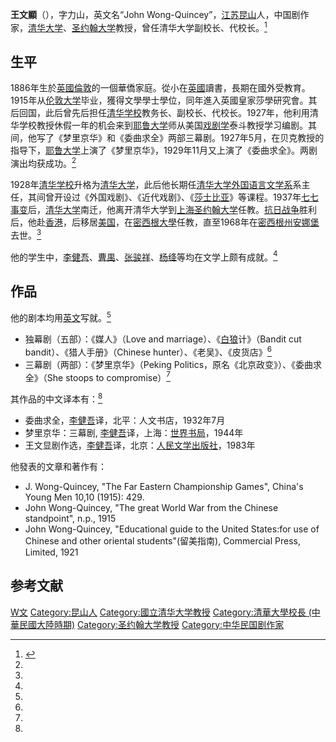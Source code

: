 {{Infobox_Person
|name = 王文顯<br>John Wong-Quincey
|image name = John Wong-Quincey.jpg
|image size = 250px
|caption = 1910年王文显在[[伦敦大学|伦敦大学]]毕业照
|date of birth =  1886年
|place of birth = {{GBR}}[[倫敦|倫敦]]
|date of death = 1968年
|place of death = {{USA}}[[密西根州|密西根州]][[安娜堡|安娜堡]]
|educate =[[英國|英國]][[伦敦大学|伦敦大学]][[文學學士|文學學士]]（1915年）
}}
'''王文顯'''（{{bd|1886年||1968年|}}），字力山，英文名“John Wong-Quincey”，[[江苏|江苏]][[昆山|昆山]]人，中国剧作家，[[清华大学|清华大学]]、[[圣约翰大学_(上海)|圣约翰大学]]教授，曾任清华大学副校长、代校长。<ref name=zgz>{{Cite web |url=http://history.gmw.cn/2011-02/25/content_1652973.htm |title=赵国忠，不该忘记王文显和《委曲求全》，光明网，2011-02-25 |access-date=2011-08-03 |archive-date=2016-03-05 |archive-url=https://web.archive.org/web/20160305050840/http://history.gmw.cn/2011-02/25/content_1652973.htm |dead-url=no }}</ref>

==生平==
1886年生於[[英國|英國]][[倫敦|倫敦]]的一個華僑家庭。從小在[[英國|英國]]讀書，長期在國外受教育。1915年从[[伦敦大学|伦敦大学]]毕业，獲得文學學士學位，同年進入英國皇家莎學研究會。其后回国，此后曾先后担任[[清华学校|清华学校]]教务长、副校长、代校长。1927年，他利用清华学校教授休假一年的机会来到[[耶鲁大学|耶鲁大学]]师从美国[[戏剧学|戏剧学]]泰斗{{le|乔治·皮尔斯·贝克|George Pierce Baker}}教授学习编剧。其间，他写了《梦里京华》和《委曲求全》两部三幕剧。1927年5月，在贝克教授的指导下，[[耶鲁大学|耶鲁大学]]上演了《梦里京华》，1929年11月又上演了《委曲求全》。两剧演出均获成功。<ref name=zgz/>

1928年[[清华学校|清华学校]]升格为[[清华大学|清华大学]]，此后他长期任[[清华大学外国语言文学系|清华大学外国语言文学系]]系主任，其间曾开设过《外国戏剧》、《近代戏剧》、《[[莎士比亚|莎士比亚]]》等课程。1937年[[七七事变|七七事变]]后，[[清华大学|清华大学]]南迁，他离开清华大学到[[上海|上海]][[圣约翰大学_(上海)|圣约翰大学]]任教。[[抗日战争|抗日战争]]胜利后，他赴[[香港|香港]]，后移居[[美国|美国]]，在[[密西根大學|密西根大學]]任教，直至1968年在[[密西根州|密西根州]][[安娜堡|安娜堡]]去世。<ref name=zgz/>

他的学生中，[[李健吾|李健吾]]、[[曹禺|曹禺]]、[[张骏祥|张骏祥]]、[[杨绛|杨绛]]等均在文学上颇有成就。<ref name=zgz/>

==作品==
他的剧本均用[[英文|英文]]写就。<ref name=zgz/>

*独幕剧（五部）：《媒人》（Love and marriage）、《[[白朗_(人名)|白狼]]计》（Bandit cut bandit）、《猎人手册》（Chinese hunter）、《老吴》、《皮货店》<ref name=zgz/>
*三幕剧（两部）：《梦里京华》（Peking Politics，原名《北京政变》）、《委曲求全》（She stoops to compromise）<ref name=zgz/>

其作品的中文译本有：<ref name=zgz/>
*委曲求全，[[李健吾|李健吾]]译，北平：人文书店，1932年7月
*梦里京华：三幕剧, [[李健吾|李健吾]]译，上海：[[世界书局|世界书局]]，1944年
*王文显剧作选，[[李健吾|李健吾]]译，北京：[[人民文学出版社|人民文学出版社]]，1983年

他發表的文章和著作有：
*J. Wong-Quincey, "The Far Eastern Championship Games", China's Young Men 10,10 (1915): 429.
*John Wong-Quincey, "The great World War from the Chinese standpoint", n.p., 1915
*John Wong-Quincey, "Educational guide to the United States:for use of Chinese and other oriental students"(留美指南), Commercial Press, Limited, 1921

== 参考文献 ==
{{reflist}}

{{start box}}
{{s-edu}}
{{succession box|[[金邦正|金邦正]]<br><small>(正式)|[[曹云祥|曹云祥]]<br><small>(代理)|[[清华学校|清华学校]]校长（代理）|1920年8月－1922年4月}}
{{end box}}
{{DEFAULTSORT:Wang王}}
[[Category:王姓|W文]]
[[Category:昆山人|Category:昆山人]]
[[Category:國立清华大学教授|Category:國立清华大学教授]]
[[Category:清華大學校長_(中華民國大陸時期)|Category:清華大學校長 (中華民國大陸時期)]]
[[Category:圣约翰大学教授|Category:圣约翰大学教授]]
[[Category:中华民国剧作家|Category:中华民国剧作家]]